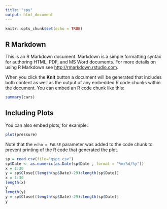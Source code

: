 ```yaml
---
title: "spy"
output: html_document
---
```


```r
knitr::opts_chunk$set(echo = TRUE)
```

## R Markdown

This is an R Markdown document. Markdown is a simple formatting syntax for authoring HTML, PDF, and MS Word documents. For more details on using R Markdown see <http://rmarkdown.rstudio.com>.

When you click the **Knit** button a document will be generated that includes both content as well as the output of any embedded R code chunks within the document. You can embed an R code chunk like this:

```r
summary(cars)
```

## Including Plots

You can also embed plots, for example:

```r
plot(pressure)
```

Note that the `echo = FALSE` parameter was added to the code chunk to prevent printing of the R code that generated the plot.

```r
sp = read.csv(file="gspc.csv")
sp$Date <- as.numeric(as.Date(sp$Date , format = "%m/%d/%y"))
x = 1:30
y = sp$Close[(length(sp$Date)-29):length(sp$Date)]
x = 1:30
length(x)
y
length(y)
y = sp$Close[(length(sp$Date)-29):length(sp$Date)]
y
```